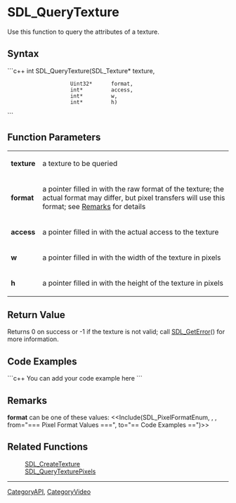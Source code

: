 <!-- pragma section-numbers off -->
<!-- pragma disable-camelcase -->

= SDL_QueryTexture =
Use this function to query the attributes of a texture.


== Syntax ==
```c++
int SDL_QueryTexture(SDL_Texture* texture,
                     Uint32*      format, 
                     int*         access,
                     int*         w, 
                     int*         h)
```

== Function Parameters ==

{|
|'''texture'''
|a texture to be queried
|-
|'''format'''
|a pointer filled in with the raw format of the texture; the actual format may differ, but pixel transfers will use this format; see [[#format|Remarks]] for details
|-
|'''access'''
|a pointer filled in with the actual access to the texture
|-
|'''w'''
|a pointer filled in with the width of the texture in pixels
|-
|'''h'''
|a pointer filled in with the height of the texture in pixels
|}

== Return Value ==
Returns 0 on success or -1 if the texture is not valid; call [[SDL_GetError]]() for more information.

== Code Examples ==
```c++
You can add your code example here
```

== Remarks ==
<span id="format"></span> '''format''' can be one of these values:
<<Include(SDL_PixelFormatEnum, , , from="=== Pixel Format Values ===", to="== Code Examples ==")>>

== Related Functions ==
:[[SDL_CreateTexture]]
:[[SDL_QueryTexturePixels]]

----
[[CategoryAPI]], [[CategoryVideo]]
